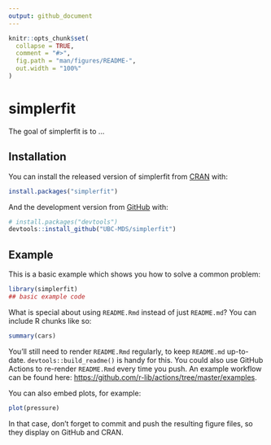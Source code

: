 ```yaml
---
output: github_document
---
```


<!-- README.md is generated from README.Rmd. Please edit that file -->

```r
knitr::opts_chunk$set(
  collapse = TRUE,
  comment = "#>",
  fig.path = "man/figures/README-",
  out.width = "100%"
)
```

# simplerfit

<!-- badges: start -->
<!-- badges: end -->

The goal of simplerfit is to ...

## Installation

You can install the released version of simplerfit from [CRAN](https://CRAN.R-project.org) with:

``` r
install.packages("simplerfit")
```

And the development version from [GitHub](https://github.com/) with:

``` r
# install.packages("devtools")
devtools::install_github("UBC-MDS/simplerfit")
```
## Example

This is a basic example which shows you how to solve a common problem:

```r
library(simplerfit)
## basic example code
```

What is special about using `README.Rmd` instead of just `README.md`? You can include R chunks like so:

```r
summary(cars)
```

You'll still need to render `README.Rmd` regularly, to keep `README.md` up-to-date. `devtools::build_readme()` is handy for this. You could also use GitHub Actions to re-render `README.Rmd` every time you push. An example workflow can be found here: <https://github.com/r-lib/actions/tree/master/examples>.

You can also embed plots, for example:

```r
plot(pressure)
```

In that case, don't forget to commit and push the resulting figure files, so they display on GitHub and CRAN.
